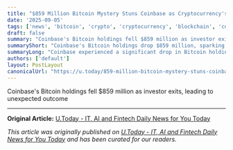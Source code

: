 ```yaml
---
title: "$859 Million Bitcoin Mystery Stuns Coinbase as Cryptocurrency's Trail Gets Lost in Blockchain"
date: '2025-09-05'
tags: ['news', 'bitcoin', 'crypto', 'cryptocurrency', 'blockchain', 'coinbase']
draft: false
summary: "Coinbase's Bitcoin holdings fell $859 million as investor exits, leading to unexpected outcome"
summaryShort: "Coinbase's Bitcoin holdings drop $859 million, sparking intrigue"
summaryLong: "Coinbase experienced a significant drop in Bitcoin holdings by $859 million due to an investor's departure, revealing surprising developments in the aftermath."
authors: ['default']
layout: PostLayout
canonicalUrl: "https://u.today/859-million-bitcoin-mystery-stuns-coinbase-as-cryptocurrencys-trail-gets-lost-in-blockchain"
---
```


Coinbase's Bitcoin holdings fell $859 million as investor exits, leading to unexpected outcome

---

**Original Article:** [U.Today - IT, AI and Fintech Daily News for You Today](https://u.today/859-million-bitcoin-mystery-stuns-coinbase-as-cryptocurrencys-trail-gets-lost-in-blockchain)

*This article was originally published on [U.Today - IT, AI and Fintech Daily News for You Today](https://u.today/859-million-bitcoin-mystery-stuns-coinbase-as-cryptocurrencys-trail-gets-lost-in-blockchain) and has been curated for our readers.*
